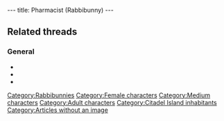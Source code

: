 ---
title: Pharmacist (Rabbibunny)
---

{{Character|
Name=The Pharmacist|
Image=DIVERS.gif|
Race=[[Rabbibunny]]|
Gender=Female|
Size=Medium|
Age=Adult}}

==Related threads==
===General===
* {{thread|id=4091|title=Quote #340, from Little Big Adventure 2\Twinsen's Odyssey}}
* {{thread|id=3650|title=Twinsen is having an affair?}}
* {{thread|id=3121|title=Another quotes from LBA...}}

{{Stub}}

[[Category:Rabbibunnies]]
[[Category:Female characters]]
[[Category:Medium characters]]
[[Category:Adult characters]]
[[Category:Citadel Island inhabitants]]
[[Category:Articles without an image]]